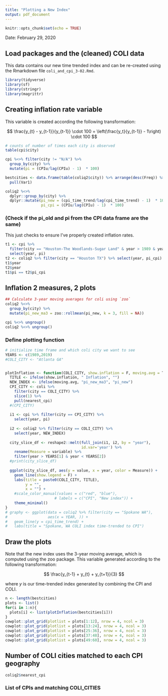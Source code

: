 ```yaml
---
title: "Plotting a New Index"
output: pdf_document
---
```


```r
knitr::opts_chunk$set(echo = TRUE)
```

Date: February 29, 2020

## Load packages and the (cleaned) COLI data
This data contains our new time trended index and can be re-created using the Rmarkdown file `coli_and_cpi_3-02.Rmd`.

```r
library(tidyverse)
library(sf)
library(stringr)
library(magrittr)

```

## Creating inflation rate variable
This variable is created according the following transformation: 

$$
\frac{y_{t} - y_{t-1}}{y_{t-1}} \cdot 100 = \left(\frac{y_t}{y_{t-1}} - 1\right) \cdot 100
$$

```r
# counts of number of times each city is observed
table(cpi$city)

cpi %<>% filter(city != "N/A") %>%
  group_by(city) %>%
  mutate(pi = (CPIu/lag(CPIu) - 1)  * 100)

bestcities <- data.frame(table(coliq2$city)) %>% arrange(desc(Freq)) %>%
  pull(Var1)

coliq2 %<>% 
  dplyr::group_by(city) %>%
  dplyr::mutate(pi_new = (cpi_time_trend/lag(cpi_time_trend) - 1)  * 100,
                pi_cpi = (CPIu/lag(CPIu) - 1)  * 100) 
```

### (Check if the pi_old and pi from the CPI data frame are the same)
This just checks to ensure I've properly created inflation rates.

```r
t1 <- cpi %>% 
  filter(city == "Houston-The Woodlands-Sugar Land" & year > 1989 & year < 2019) %>% 
  select(year, pi) 
t2 <- coliq2 %>% filter(city == "Houston TX") %>% select(year, pi_cpi)
t1$year
t2$year
t1$pi == t2$pi_cpi
```

## Inflation 2 measures, 2 plots
```r
## Calculate 3-year moving averages for coli using `zoo`
coliq2 %<>%
  group_by(city) %>%
  mutate(pi_new_ma3 = zoo::rollmean(pi_new, k = 3, fill = NA))

cpi %<>% ungroup()
coliq2 %<>% ungroup()
```

### Define plotting function 
```R
# initialize time frame and which coli city we want to see
YEARS <- c(1989,2019)
#COLI_CITY <- "Atlanta GA"


plotInflation <- function(COLI_CITY, show.inflation = F, moving.avg = T){
  TITLE <- ifelse(show.inflation, " Inflation", "")
  NEW_INDEX <- ifelse(moving.avg, "pi_new_ma3", "pi_new")
  CPI_CITY <- coli %>%
    filter(city == COLI_CITY) %>%
    slice(1) %>%
    pull(nearest_cpi)
  #(CPI_CITY)
  
  i1 <- cpi %>% filter(city == CPI_CITY) %>%
    select(year, pi)
  
  i2 <- coliq2 %>% filter(city == COLI_CITY) %>%
    select(year, NEW_INDEX)
  
  city_slice_df <- reshape2::melt(full_join(i1, i2, by = "year"),
                                  id.var='year') %>%
    rename(Measure = variable) %>%
    filter(year > YEARS[1] & year < YEARS[2])
  #print(city_slice_df)
  
  ggplot(city_slice_df, aes(y = value, x = year, color = Measure)) + 
    geom_line(show.legend = F) +
    labs(title = paste0(COLI_CITY, TITLE),
         y = "",
         x = "") + 
    #scale_color_manual(values = c("red", "blue"),
                      # labels = c("CPI", "New index")) +
    theme_minimal()
}
# graphy <- ggplot(data = coliq2 %>% filter(city == "Spokane WA"),
#                  aes(x = YEAR, )) + 
#   geom_line(y = cpi_time_trend) +
#   labs(title = "Spokane, WA COLI index time-trended to CPI")
```

## Draw the plots

Note that the new index uses the 3-year moving average, which is computed using the zoo package. This variable generated according to the following transformation: 

$$
\frac{y_{t-1} + y_{t} + y_{t+1}}{3}
$$

where $y$ is our time-trended index generated by combining the CPI and COLI.

```r
n <- length(bestcities)
plots <- list()
for(i in 1:n){
  plots[i] <- list(plotInflation(bestcities[i]))
}
cowplot::plot_grid(plotlist = plots[1:12], nrow = 4, ncol = 3)
cowplot::plot_grid(plotlist = plots[13:24], nrow = 4, ncol = 3)
cowplot::plot_grid(plotlist = plots[25:36], nrow = 4, ncol = 3)
cowplot::plot_grid(plotlist = plots[37:48], nrow = 4, ncol = 3)
cowplot::plot_grid(plotlist = plots[49:60], nrow = 4, ncol = 3)
```

## Number of COLI cities matched to each CPI geography

```r
coliq2$nearest_cpi
```


### List of CPIs and matching COLI_CITIES

```r


```


